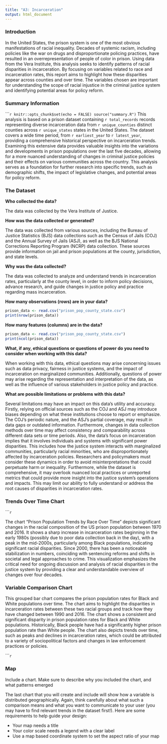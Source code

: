 ```yaml
---
title: "A3: Incarceration"
output: html_document
---
```


### Introduction

In the United States, the prison system is one of the most obvious manifestations of racial inequality. Decades of systemic racism, including policies like the war on drugs and disproportionate policing practices, have resulted in an overrepresentation of people of color in prison. Using data from the Vera Institute, this analysis seeks to identify patterns of racial disparities in incarceration. By focusing on variables related to race and incarceration rates, this report aims to highlight how these disparities appear across counties and over time. The variables chosen are important for understanding the scope of racial injustice in the criminal justice system and identifying potential areas for policy reform.

### Summary Information

``````r
knitr::opts_chunk$set(echo = FALSE)
source("summary.R")
```
This analysis is based on a prison dataset containing `r total_records` records representing diverse incarceration data from `r unique_counties` distinct counties across `r unique_states` states in the United States. The dataset covers a wide time period, from `r earliest_year` to `r latest_year`, providing a comprehensive historical perspective on incarceration trends. Examining this extensive data provides valuable insights into the variations and developments in prison populations over the last five decades, allowing for a more nuanced understanding of changes in criminal justice policies and their effects on various communities across the country. This analysis serves as a foundation for further research into specific trends, such as demographic shifts, the impact of legislative changes, and potential areas for policy reform.

### The Dataset

**Who collected the data?  **

The data was collected by the Vera Institute of Justice.

**How was the data collected or generated?**

The data was collected from various sources, including the Bureau of Justice Statistics (BJS) data collections such as the Census of Jails (COJ) and the Annual Survey of Jails (ASJ), as well as the BJS National Corrections Reporting Program (NCRP) data collection. These sources provide information on jail and prison populations at the county, jurisdiction, and state levels.

**Why was the data collected?**

The data was collected to analyze and understand trends in incarceration rates, particularly at the county level, in order to inform policy decisions, advance research, and guide changes in justice policy and practice regarding mass incarceration.

**How many observations (rows) are in your data?**  
```r
prison_data <- read.csv("prison_pop_county_state.csv")
print(nrow(prison_data))
```

**How many features (columns) are in the data?**  
```r
prison_data <- read.csv("prison_pop_county_state.csv")
print(ncol(prison_data))
```

**What, if any, ethical questions or questions of power do you need to consider when working with this data? ** 

When working with this data, ethical questions may arise concerning issues such as data privacy, fairness in justice systems, and the impact of incarceration on marginalized communities. Additionally, questions of power may arise regarding the representation and interpretation of the data, as well as the influence of various stakeholders in justice policy and practice.

**What are possible limitations or problems with this data?** 

Several limitations may have an impact on this data's utility and accuracy. Firstly, relying on official sources such as the COJ and ASJ may introduce biases depending on what these institutions choose to report or emphasize. The COJ's periodic nature, and the ASJ's partial coverage, may result in data gaps or outdated information. Furthermore, changes in data collection methods over time may affect consistency and comparability across different data sets or time periods. Also, the data's focus on incarceration implies that it involves individuals and systems with significant power disparities. This includes how the justice system interacts with marginalized communities, particularly racial minorities, who are disproportionately affected by incarceration policies. Researchers and policymakers must consider these dynamics in order to avoid misinterpretations that could perpetuate harm or inequality. Furthermore, while the dataset is comprehensive, it may overlook nuanced local practices or unreported metrics that could provide more insight into the justice system's operations and impacts. This may limit our ability to fully understand or address the root causes of disparities in incarceration rates.


### Trends Over Time Chart

``````r
```

The chart "Prison Population Trends by Race Over Time" depicts significant changes in the racial composition of the US prison population between 1970 and 2016. It shows a sharp increase in incarceration rates beginning in the early 1980s (possibly due to poor data collection back in the day), with a peak in the mid-2000s, particularly among Black populations, indicating significant racial disparities. Since 2000, there has been a noticeable stabilization in numbers, coinciding with sentencing reforms and shifts in societal and legal approaches to crime. This visualization emphasizes the critical need for ongoing discussion and analysis of racial disparities in the justice system by providing a clear and understandable overview of changes over four decades.


### Variable Comparison Chart

This grouped bar chart compares the prison population rates for Black and White populations over time. The chart aims to highlight the disparities in incarceration rates between these two racial groups and track how they have changed between 1990 and 2016. The chart shows a consistent and significant disparity in prison population rates for Black and White populations. Historically, Black people have had a significantly higher prison population rate than White people. The chart also depicts trends over time, such as peaks and declines in incarceration rates, which could be attributed to a variety of sociopolitical factors and changes in law enforcement practices or policies.

``````r
```

### Map

Include a chart. Make sure to describe why you included the chart, and what patterns emerged

The last chart that you will create and include will show how a variable is distributed geographically. Again, think carefully about what such a comparison means and what you want to communicate to your user (you may have to find relevant trends in the dataset first!). Here are some requirements to help guide your design:

- Your map needs a title
- Your color scale needs a legend with a clear label
- Use a map based coordinate system to set the aspect ratio of your map

